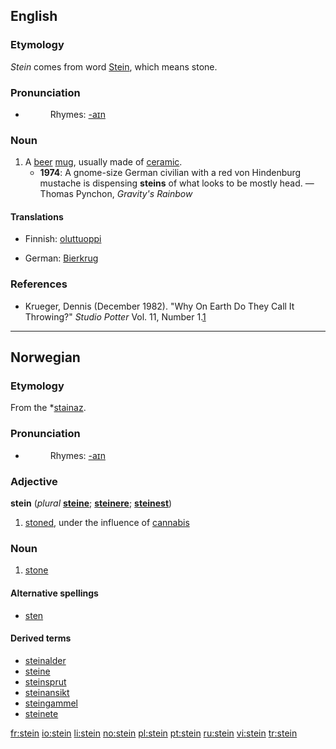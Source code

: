 {{see|Stein|sten}}
==English==

===Etymology===
''Stein'' comes from {{G.}} word [[Stein]], which means stone.

===Pronunciation===
*{{IPA|/staɪn/}}
*:Rhymes: [[Rhymes:English:-aɪn|-aɪn]]

===Noun===
{{en-noun}}

# A [[beer]] [[mug]], usually made of [[ceramic]].
#*'''1974''': A gnome-size German civilian with a red von Hindenburg mustache is dispensing '''steins''' of what looks to be mostly head. — Thomas Pynchon, ''Gravity's Rainbow''

====Translations====
{{trans-top|A beer mug}}
*Finnish: [[oluttuoppi]]
{{trans-mid}}
*German: [[Bierkrug]] {{m}}
{{trans-bottom}}

===References===
*Krueger, Dennis (December 1982). "Why On Earth Do They Call It Throwing?" ''Studio Potter'' Vol. 11, Number 1.[http://www.studiopotter.org/articles/?art=art0001]

----

==Norwegian==

===Etymology===
From the {{PG.}} *[[stainaz]].

===Pronunciation===
*{{IPA|/staɪn/}}
*:Rhymes: [[Rhymes:English:-aɪn|-aɪn]]

===Adjective===
'''stein''' (''plural'' '''[[steine]]'''; {{compar}} '''[[steinere]]'''; {{super}} '''[[steinest]]''')

# {{slang|lang=no}} [[stoned]], under the influence of [[cannabis]]

===Noun===
{{no-noun-m1}}
# [[stone]]

====Alternative spellings====
*[[sten]]

====Derived terms====
*[[steinalder]]
*[[steine]]
*[[steinsprut]]
*[[steinansikt]]
*[[steingammel]]
*[[steinete]]

[[fr:stein]]
[[io:stein]]
[[li:stein]]
[[no:stein]]
[[pl:stein]]
[[pt:stein]]
[[ru:stein]]
[[vi:stein]]
[[tr:stein]]